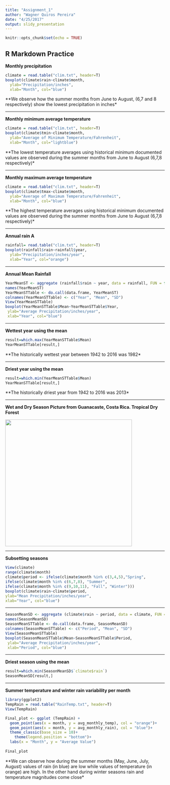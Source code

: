 ```yaml
---
title: "Assignment_1"
author: "Wagner Quiros Pereira"
date: "4/25/2017"
output: slidy_presentation
---
```


```r
knitr::opts_chunk$set(echo = TRUE)
```

## R Markdown Practice

**Monthly precipitation**

```r
climate = read.table("clim.txt", header=T)
boxplot(climate$rain~climate$month,
  ylab="Precipitation/inches",
  xlab="Month", col="blue")
```
**We observe how the summer months from June to August, (6,7 and 8 respectively) show the lowest precipitation in inches*

***
**Monthly minimum average temperature**

```r
climate = read.table("clim.txt", header=T)
boxplot(climate$tmin~climate$month,
  ylab="Average of Minimum Temperature/Fahrenheit",
  xlab="Month", col="lightblue")
```

**The lowest temperature averages using historical minimum documented values are observed during the summer months from June to August (6,7,8 respectively)*

***
**Monthly maximum average temperature**

```r
climate = read.table("clim.txt", header=T)
boxplot(climate$tmax~climate$month,
  ylab="Average of Maximum Temperature/Fahrenheit",
  xlab="Month", col="blue")
```

**The highest temperature averages using historical minimum documented values are observed during the summer months from June to August (6,7,8 respectively)*

***
**Annual rain A**

```r
rainfall= read.table("clim.txt", header=T)
boxplot(rainfall$rain~rainfall$year,
  ylab="Precipitation/inches/year",
  xlab="Year", col="orange")
```

***
**Annual Mean Rainfall**

```r
YearMeanST <- aggregate (rainfall$rain ~ year, data = rainfall, FUN = function(x) {c(MEAN = mean(x), SD= sd (x))})
names(YearMeanST) 
YearMeanSTTable <- do.call(data.frame, YearMeanST)
colnames(YearMeanSTTable) <- c("Year", "Mean", "SD")
View(YearMeanSTTable)
boxplot(YearMeanSTTable$Mean~YearMeanSTTable$Year,
 ylab="Average Precipitation/inches/year",
 xlab="Year", col="blue")
```

***
**Wettest year using the mean**

```r
result=which.max(YearMeanSTTable$Mean)
YearMeanSTTable[result,]
```

**The historically wettest year between 1942 to 2016 was 1982*

***
**Driest year using the mean**

```r
result=which.min(YearMeanSTTable$Mean)
YearMeanSTTable[result,]
```

**The historically driest year from 1942 to 2016 was 2013*

***

**Wet and Dry Season Picture from Guanacaste, Costa Rica. Tropical Dry Forest**

<div align="center">
<img src="Guanacaste.jpg" height=400>
</div>

***
**Subsetting seasons**

```r
View(climate)
range(climate$month)
climate$period <- ifelse(climate$month %in% c(3,4,5),"Spring",
ifelse(climate$month %in% c(6,7,8), "Summer",
ifelse(climate$month %in% c(9,10,11), "Fall", "Winter")))
boxplot(climate$rain~climate$period,
ylab="Mean Precipitation/inches/year",
xlab="Year", col="blue")
```

***
```r
SeasonMeanSD <- aggregate (climate$rain ~ period, data = climate, FUN = function(x) {c(MEAN = mean(x), SD= sd (x))})
names(SeasonMeanSD)
SeasonMeanSTTable <- do.call(data.frame, SeasonMeanSD)
colnames(SeasonMeanSTTable) <- c("Period", "Mean", "SD")
View(SeasonMeanSTTable)
boxplot(SeasonMeanSTTable$Mean~SeasonMeanSTTable$Period,
 ylab="Average Precipitation/inches/year",
 xlab="Period", col="blue")
```

***
**Driest season using the mean**
```r
result=which.min(SeasonMeanSD$`climate$rain`)
SeasonMeanSD[result,]
```
***
**Summer temperature and winter rain variability per month**

```r
library(ggplot2)
TempRain = read.table("RainTemp.txt", header=T)
View(TempRain)

Final_plot <- ggplot (TempRain) +
  geom_point(aes(x = month, y = avg_monthly_temp), col = "orange")+
  geom_point(aes(x = month, y = avg_monthly_rain), col = "blue")+
  theme_classic(base_size = 10)+
    theme(legend.position = "bottom")+
  labs(x = "Month", y = "Average Value")
  
Final_plot
```
**We can observe how during the summer months (May, June, July, August) values of rain (in blue) are low while values of temperature (in orange) are high. In the other hand during winter seasons rain and temperature magnitudes come close*
